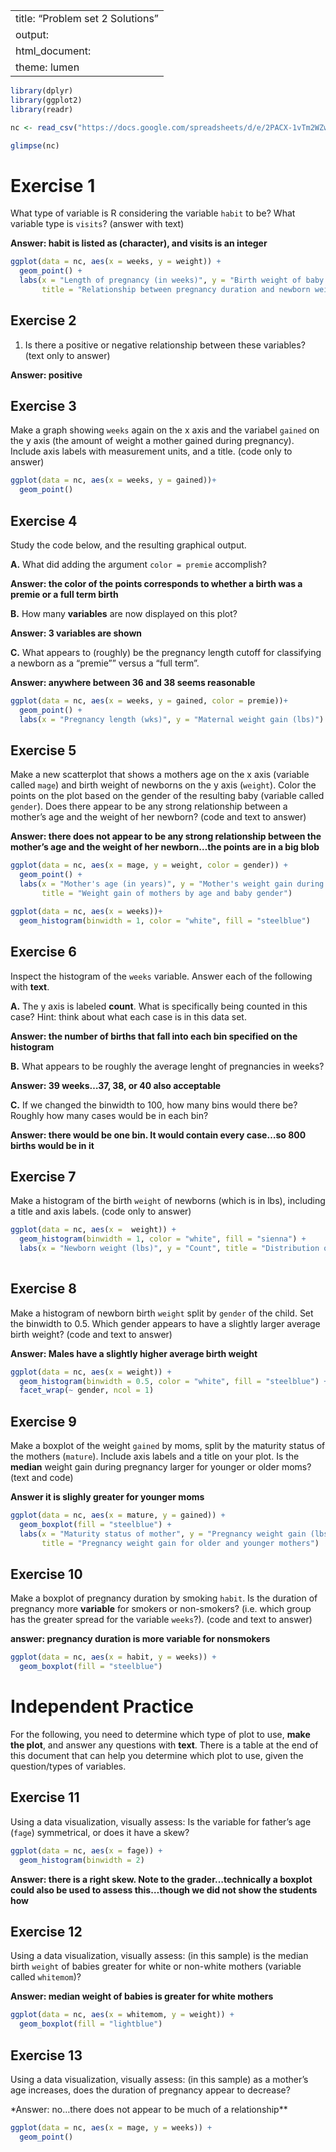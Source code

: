 
---
title: "Problem set 2 Solutions"
output:
  html_document:
    theme: lumen
---

```r
library(dplyr)
library(ggplot2)
library(readr)
```


```r
nc <- read_csv("https://docs.google.com/spreadsheets/d/e/2PACX-1vTm2WZwNBoQdZhMgot7urbtu8eG7tzAq-60ZJsQ_nupykCAcW0OXebVpHksPWyR4x8xJTVQ8KAulAFS/pub?gid=202410847&single=true&output=csv")
```


```r
glimpse(nc)
```

# Exercise 1
What type of variable is R considering the variable `habit` to be? What variable type is `visits`? (answer with text)

**Answer: habit is listed as <chr> (character), and visits is an integer <int>**


```r
ggplot(data = nc, aes(x = weeks, y = weight)) + 
  geom_point() + 
  labs(x = "Length of pregnancy (in weeks)", y = "Birth weight of baby (lbs)", 
       title = "Relationship between pregnancy duration and newborn weight")
```

## Exercise 2
1. Is there a positive or negative relationship between these variables? (text only to answer)

**Answer: positive**

## Exercise 3
Make a graph showing `weeks` again on the x axis and the variabel `gained` on the y axis (the amount of weight a mother gained during pregnancy).  Include axis labels with measurement units, and a title. (code only to answer)

```r
ggplot(data = nc, aes(x = weeks, y = gained))+ 
  geom_point()
```

## Exercise 4
Study the code below, and the resulting graphical output. 

**A.** What did adding the argument `color = premie` accomplish? 

**Answer: the color of the points corresponds to whether a birth was a premie or a full term birth**
     
**B.** How many **variables** are now displayed on this plot?  

**Answer: 3 variables are shown**
     
**C.** What appears to (roughly) be the pregnancy length cutoff for classifying a newborn as a "premie"" versus a "full term". 

**Answer: anywhere between 36 and 38 seems reasonable**

```r
ggplot(data = nc, aes(x = weeks, y = gained, color = premie))+ 
  geom_point() + 
  labs(x = "Pregnancy length (wks)", y = "Maternal weight gain (lbs)")
```

## Exercise 5
Make a new scatterplot that shows a mothers age on the x axis (variable called `mage`) and birth weight of newborns on the y axis (`weight`). Color the points on the plot based on the gender of the resulting baby (variable called `gender`). Does there appear to be any strong relationship between a mother's age and the weight of her newborn? (code and text to answer)

**Answer: there does not appear to be any strong relationship between the mother's age and the weight of her newborn...the points are in a big blob** 

```r
ggplot(data = nc, aes(x = mage, y = weight, color = gender)) + 
  geom_point() + 
  labs(x = "Mother's age (in years)", y = "Mother's weight gain during pregnancy (lbs)", 
       title = "Weight gain of mothers by age and baby gender")
```


```r
ggplot(data = nc, aes(x = weeks))+ 
  geom_histogram(binwidth = 1, color = "white", fill = "steelblue")
```

## Exercise 6
Inspect the histogram of the `weeks` variable. Answer each of the following with **text**. 

**A.** The y axis is labeled **count**. What is specifically being counted in this case? Hint: think about what each case is in this data set. 

**Answer: the number of births that fall into each bin specified on the histogram**
    
**B.** What appears to be roughly the average lenght of pregnancies in weeks?

**Answer: 39 weeks...37, 38, or 40 also acceptable**
    
**C.** If we changed the binwidth to 100, how many bins would there be? Roughly how many cases would be in each bin?
    
**Answer: there would be one bin. It would contain every case...so 800 births would be in it**

## Exercise 7
Make a histogram of the birth `weight` of newborns (which is in lbs), including a title and axis labels. (code only to answer)

```r
ggplot(data = nc, aes(x =  weight)) +
  geom_histogram(binwidth = 1, color = "white", fill = "sienna") + 
  labs(x = "Newborn weight (lbs)", y = "Count", title = "Distribution of newborn birth weights")
  
```

## Exercise 8
Make a histogram of newborn birth `weight` split by `gender` of the child. Set the binwidth to 0.5. Which gender appears to have a slightly larger average birth weight? (code and text to answer)

**Answer: Males have a slightly higher average birth weight**

```r
ggplot(data = nc, aes(x = weight)) +
  geom_histogram(binwidth = 0.5, color = "white", fill = "steelblue") +
  facet_wrap(~ gender, ncol = 1)
```

## Exercise 9
Make a boxplot of the weight `gained` by moms, split by the maturity status of the mothers (`mature`).  Include axis labels and a title on your plot. Is the **median** weight gain during pregnancy larger for younger or older moms? (text and code)

**Answer it is slighly greater for younger moms**

```r
ggplot(data = nc, aes(x = mature, y = gained)) + 
  geom_boxplot(fill = "steelblue") + 
  labs(x = "Maturity status of mother", y = "Pregnancy weight gain (lbs)", 
       title = "Pregnancy weight gain for older and younger mothers")
```

## Exercise 10
Make a boxplot of pregnancy duration by smoking `habit`. Is the duration of pregnancy more **variable** for smokers or non-smokers? (i.e. which group has the greater spread for the variable `weeks`?). (code and text to answer)

**answer: pregnancy duration is more variable for nonsmokers**

```r
ggplot(data = nc, aes(x = habit, y = weeks)) + 
  geom_boxplot(fill = "steelblue")
```


# Independent Practice 
For the following, you need to determine which type of plot to use, **make the plot**, and answer any questions with **text**. There is a table at the end of this document that can help you determine which plot to use, given the question/types of variables. 

## Exercise 11
Using a data visualization, visually assess: Is the variable for father's age (`fage`) symmetrical, or does it have a skew?
```r
ggplot(data = nc, aes(x = fage)) + 
  geom_histogram(binwidth = 2)
```

**Answer: there is a right skew. Note to the grader...technically a boxplot could also be used to assess this...though we did not show the students how** 

## Exercise 12
Using a data visualization, visually assess: (in this sample) is the median birth `weight` of babies greater for white or non-white mothers (variable called `whitemom`)?

**Answer: median weight of babies  is greater for white mothers** 

```r
ggplot(data = nc, aes(x = whitemom, y = weight)) +
  geom_boxplot(fill = "lightblue") 
```

## Exercise 13 
Using a data visualization, visually assess: (in this sample) as a mother's age increases, does the duration of pregnancy appear to decrease? 

*Answer: no...there does not appear to be much of a relationship** 
```r
ggplot(data = nc, aes(x = mage, y = weeks)) +
  geom_point()
```
